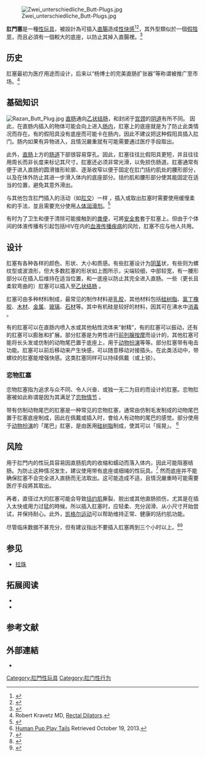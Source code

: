[[Image:Zwei_unterschiedliche_Butt-Plugs.jpg|thumb]]

'''肛門塞'''是一種[[性玩具|性玩具]]，被設計為可插入[[直腸|直腸]]造成[[性快感|性快感]]<ref>{{cite book | first = Tristan | last = Taormino | authorlink = Tristan Taormino | year = 1997 | title =The Ultimate Guide to Anal Sex for Women| publisher = Cleis Press | isbn = 1-57344-028-0}}</ref><ref>{{cite web|url=http://www.likera.com/eq/plugs/diy-plug-1.php|title=Human anatomy and DIY plugs}}</ref>，其外型類似於一個[[假陰莖|假陰莖]]，而且必須有一個較大的底座，以防止其掉入直腸裡。<ref>{{cite book|title=Anal Pleasure & Health: A Guide for Men and Women|author=Jack Morin|year=2000|publisher=Down There Press|isbn=0-940208-20-2|page=96}}</ref>

== 历史 ==
肛塞最初为医疗用途而设计，后来以“杨博士的完美直肠扩张器”等称谓被推广至市场。<ref>Robert Kravetz MD, [http://www.nature.com/ajg/journal/v96/n9/full/ajg2001680a.html Rectal Dilators].</ref> 

== 基础知识 ==
[[Image:Razan_Butt_Plug.jpg|thumb]]
[[直肠|直肠]]通向[[乙状结肠|乙状结肠]]，和封闭于[[宫颈|宫颈]]的[[阴道|阴道]]有所不同。 因此，在直肠内插入的物体可能会向上进入[[消化道|肠内]]，肛塞上的底座就是为了防止此类情况而存在。有的假阳具没有底座而可能卡在肠内，因此不建议把这种假阳具插入肛门。肠内如果有异物进入，且情況嚴重就有可能需要通过医疗手段取出。 

此外，[[直肠|直肠]]上方的[[消化道|肠道]]下部很容易穿孔。因此，肛塞往往比假阳具更短，并且往往用周长而非长度来标记其尺寸。肛塞还必须非常光滑，以免损伤肠道。肛塞通常有便于进入直肠的圆滑锥形轮廓、逐渐收窄以便于固定在肛门括约肌处的腰形部分，以及在体外防止其进一步滑入体内的底座部分。括约肌和腰形部分使其能固定在适当的位置，避免其意外滑出。 

与其他包含肛門插入的活动（如[[肛交|肛交]]）一样 ，插入或取出肛塞时需要使用缓慢柔和的手法，並且需要充分使用[[人体润滑剂|人体润滑剂]]。<ref>{{Cite book|last=Morin, Jack|title=Anal Pleasure and Health|url=https://archive.org/details/analpleasureheal0000mori|edition=3rd|publisher=Down There Press|year=1998|isbn=978-0-940208-20-9}}</ref> 

有时为了卫生和便于清除可能接触到的[[粪便|粪便]]，可將[[避孕套|安全套]]套于肛塞上。但由于个体间的体液传播有引起包括HIV在内的[[血源性疾病|血液传播疾病]]的风险，肛塞不应与他人共用。

== 设计 ==
肛塞有各种各样的颜色、形状、大小和质感。有些肛塞设计为[[人類陰莖|阴茎]]状，有些则为螺纹型或波浪形，但大多数肛塞的形状如上图所示，尖端较细，中部较宽，有一腰形部分以在插入后维持在适当位置，和一底座以防止其完全进入直肠。一些（更长且柔软弯曲的）肛塞可以插入至[[乙状结肠|乙状结肠]] 。 

肛塞可由多种材料制成，最常见的制作材料是[[乳胶|乳胶]]，其他材料包括[[矽氧樹脂|硅树脂]]、[[氯丁橡胶|氯丁橡胶]]、[[木材|木材]]、[[金属|金属]]、[[玻璃|玻璃]]、[[岩石|石材]]等。其中有机硅是较好的材料，因其可在沸水中[[消毒|消毒]] 。 

有的肛塞可以在直肠内喷入水或其他粘性流体来“射精”，有的肛塞可以振动，还有的肛塞可以膨胀和扩展。部分肛塞是为男性进行[[前列腺按摩|前列腺按摩]]而设计的，其他肛塞可能将长头发或仿制的动物尾巴置于底座上，用于[[动物扮演|动物扮演]]等等。部分肛塞带有电击功能。肛塞可以前后移动来产生快感，可以随意移动对接插头。在此类活动中，带螺纹的肛塞能增强快感。这类肛塞同样可以持续佩戴（或上锁）。 

=== 恋物肛塞 ===
恋物肛塞指为追求与众不同、令人兴奋、或独一无二为目的而设计的肛塞。恋物肛塞被如此称谓是因为其满足了[[恋物|恋物情节]] 。 

带有仿制动物尾巴的肛塞是一种常见的恋物肛塞，通常由仿制毛发制成的动物尾巴置于肛塞底座制成，因此在佩戴或插入时，會给人有动物的尾巴的感觉。部分使用于[[动物扮演|动物扮演]]的「尾巴」肛塞，是由医用[[硅氧树脂|硅树脂]]制成，使其可以「摇晃」。 <ref>[http://thehappypup.com/square-peg-puppy-tails/ Human Pup Play Tails] Retrieved October 19, 2013.</ref>

== 风险 ==
用于肛門内的性玩具容易因直肠肌肉的收缩和蠕动而落入体内，因此可能阻塞结肠。为防止这种情况发生，建议使用带有底座或细绳的性玩具。<ref>{{Cite web|title=Good Vibrations: U.S. Consumer Web Site Aims to Enhance Sex Toy Safety|url=https://www.scientificamerican.com/article/good-vibrations-us-consumer-web-site-aims-to-enhance-sex-toy-safety/|accessdate=2017-07-25|author=Regina Nuzzo|date=2011-05-24|publisher=Scientific American|archive-date=2014-03-04|archive-url=https://web.archive.org/web/20140304073633/https://www.scientificamerican.com/article/good-vibrations-us-consumer-web-site-aims-to-enhance-sex-toy-safety/|dead-url=no}}</ref> 然而底座并不能确保肛塞不会完全进入直肠而无法取出。这可能造成不适，且情況嚴重時可能需要医疗手段將其取出。

再者，直径过大的肛塞可能会导致[[括约肌|括约肌]]撕裂、脱出或其他直肠损伤，尤其是在插入太快或用力过猛的時候。所以插入肛塞时，应轻柔、充分润滑、从小尺寸开始尝试，并保持耐心。此外，[[凱格爾運動|凯格尔运动]]可以帮助维持正常、健康的括约肌功能。

尽管临床数据不甚充分，但有建议指出不要插入肛塞两到三个小时以上。<ref>{{Cite web|title=Butt Plug Safety Guide|url=https://thehealthybear.com/butt-plug-guide/|accessdate=2020-06-15|work=The Healthy Bear|language=en-US}}</ref><ref>{{Cite web|title=More on Wearing Anal Plugs Long Term|url=https://shepherdexpress.com/wehaa_articles_redirect/12522/|accessdate=2020-06-15|author=|date=2010-10-14|last=MPH|first=Laura Anne Stuart|format=|work=Shepherd Express|publisher=|language=en-us|quote=There are no good research studies that evaluate the short or long-term effects of using butt plugs... short-term use probably is not much different than bowel movements, anal sex, or medical procedures. Long-term use, however, probably is.}}</ref>

== 参见 ==
* [[拉珠|拉珠]] 

== 拓展阅读 ==
* {{Cite book|last=Taormino|first=Tristan|title=The Ultimate Guide to Anal Sex for Women, 2nd Edition|publisher=[[Cleis_Press|Cleis Press]]|year=2006|isbn=9781573442213}}
* {{Cite book|last=Morin PH D|first=Jack|title=Anal Pleasure and Health: A Guide for Men, Women and Couples|publisher=[[Down_There_Press|Down There Press]]|year=2010|isbn=978-0940208209}}

==参考文献==
{{Reflist}}

==外部連結==
* {{Commons category-inline|Butt plugs}}
{{Portal|性}}
[[Category:肛門性玩具|Category:肛門性玩具]]
[[Category:肛门性行为|Category:肛门性行为]]